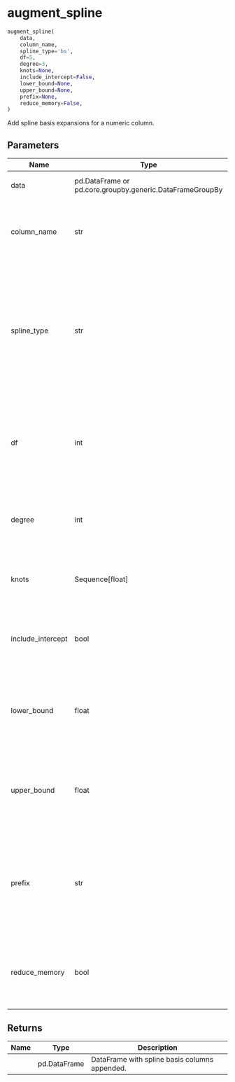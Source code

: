 # augment_spline { #pytimetk.augment_spline }

```python
augment_spline(
    data,
    column_name,
    spline_type='bs',
    df=5,
    degree=3,
    knots=None,
    include_intercept=False,
    lower_bound=None,
    upper_bound=None,
    prefix=None,
    reduce_memory=False,
)
```

Add spline basis expansions for a numeric column.

## Parameters {.doc-section .doc-section-parameters}

| Name              | Type                                                     | Description                                                                                                                                     | Default    |
|-------------------|----------------------------------------------------------|-------------------------------------------------------------------------------------------------------------------------------------------------|------------|
| data              | pd.DataFrame or pd.core.groupby.generic.DataFrameGroupBy | Input data or grouped data.                                                                                                                     | _required_ |
| column_name       | str                                                      | Name of the numeric column to transform into spline basis features.                                                                             | _required_ |
| spline_type       | str                                                      | Spline family. Supported values are "bs" (B-spline), "natural"/"cr" (natural cubic spline) and "cyclic"/"cc" (cyclic spline). Defaults to "bs". | `'bs'`     |
| df                | int                                                      | Degrees of freedom passed to the spline constructor. Required unless `knots` are supplied. Defaults to 5.                                       | `5`        |
| degree            | int                                                      | Degree of the polynomial pieces (B-spline only). Defaults to 3.                                                                                 | `3`        |
| knots             | Sequence\[float\]                                        | Internal knot positions to use when constructing the spline basis.                                                                              | `None`     |
| include_intercept | bool                                                     | Whether to include the intercept column (B-spline only). Defaults to False.                                                                     | `False`    |
| lower_bound       | float                                                    | Lower boundary for the spline. When omitted the minimum value of `column_name` is used.                                                         | `None`     |
| upper_bound       | float                                                    | Upper boundary for the spline. When omitted the maximum value of `column_name` is used.                                                         | `None`     |
| prefix            | str                                                      | Custom prefix for the generated column names. When omitted a name is derived from `column_name` and `spline_type`.                              | `None`     |
| reduce_memory     | bool                                                     | If True, attempt to downcast numeric columns to reduce memory usage.                                                                            | `False`    |

## Returns {.doc-section .doc-section-returns}

| Name   | Type         | Description                                   |
|--------|--------------|-----------------------------------------------|
|        | pd.DataFrame | DataFrame with spline basis columns appended. |